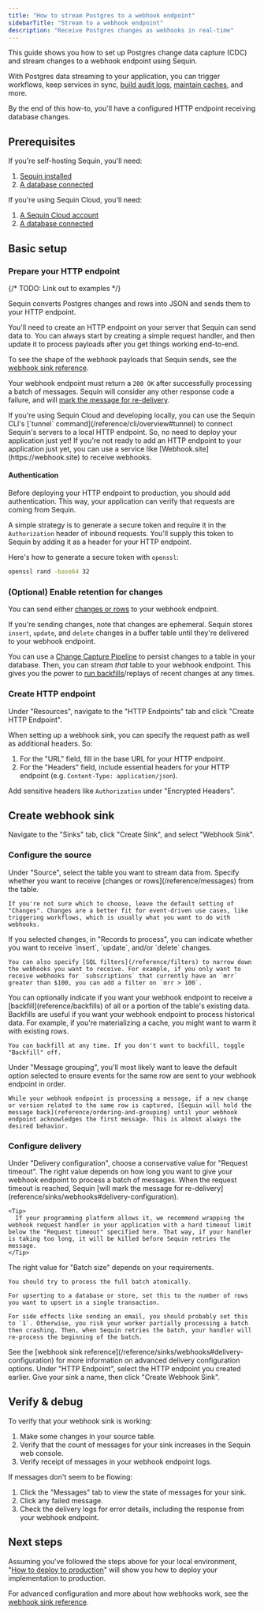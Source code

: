 ```yaml
---
title: "How to stream Postgres to a webhook endpoint"
sidebarTitle: "Stream to a webhook endpoint"
description: "Receive Postgres changes as webhooks in real-time"
---
```


This guide shows you how to set up Postgres change data capture (CDC) and stream changes to a webhook endpoint using Sequin.

With Postgres data streaming to your application, you can trigger workflows, keep services in sync, [build audit logs](/how-to/create-audit-logs), [maintain caches](/how-to/maintain-caches), and more.

By the end of this how-to, you'll have a configured HTTP endpoint receiving database changes.

## Prerequisites

If you're self-hosting Sequin, you'll need:

1. [Sequin installed](/quickstart/webhooks)
2. [A database connected](/how-to/connect-postgres)

If you're using Sequin Cloud, you'll need:

1. [A Sequin Cloud account](https://console.sequinstream.com)
2. [A database connected](/how-to/connect-postgres)

## Basic setup

### Prepare your HTTP endpoint

{/* TODO: Link out to examples */}

Sequin converts Postgres changes and rows into JSON and sends them to your HTTP endpoint.

You'll need to create an HTTP endpoint on your server that Sequin can send data to. You can always start by creating a simple request handler, and then update it to process payloads after you get things working end-to-end.

To see the shape of the webhook payloads that Sequin sends, see the [webhook sink reference](/reference/sinks/webhooks#payloads).

Your webhook endpoint must return a `200 OK` after successfully processing a batch of messages. Sequin will consider any other response code a failure, and will [mark the message for re-delivery](reference/sinks/webhooks#delivery-configuration).

<Tip>
  If you're using Sequin Cloud and developing locally, you can use the Sequin CLI's [`tunnel` command](/reference/cli/overview#tunnel) to connect Sequin's servers to a local HTTP endpoint. So, no need to deploy your application just yet!
</Tip>

<Tip>
  If you're not ready to add an HTTP endpoint to your application just yet, you can use a service like [Webhook.site](https://webhook.site) to receive webhooks.
</Tip>

#### Authentication

Before deploying your HTTP endpoint to production, you should add authentication. This way, your application can verify that requests are coming from Sequin.

A simple strategy is to generate a secure token and require it in the `Authorization` header of inbound requests. You'll supply this token to Sequin by adding it as a header for your HTTP endpoint.

Here's how to generate a secure token with `openssl`:

```bash
openssl rand -base64 32
```

### (Optional) Enable retention for changes

You can send either [changes or rows](/reference/messages) to your webhook endpoint.

If you're sending changes, note that changes are ephemeral. Sequin stores `insert`, `update`, and `delete` changes in a buffer table until they're delivered to your webhook endpoint.

You can use a [Change Capture Pipeline](/reference/change-capture-pipelines) to persist changes to a table in your database. Then, you can stream _that_ table to your webhook endpoint. This gives you the power to [run backfills](/reference/backfills)/replays of recent changes at any times.

### Create HTTP endpoint

Under "Resources", navigate to the "HTTP Endpoints" tab and click "Create HTTP Endpoint".

When setting up a webhook sink, you can specify the request path as well as additional headers. So:

1. For the "URL" field, fill in the base URL for your HTTP endpoint.
2. For the "Headers" field, include essential headers for your HTTP endpoint (e.g. `Content-Type: application/json`).

Add sensitive headers like `Authorization` under "Encrypted Headers".

## Create webhook sink

Navigate to the "Sinks" tab, click "Create Sink", and select "Webhook Sink".

### Configure the source

<Steps>
  <Step title="Select source table">
    Under "Source", select the table you want to stream data from.
  </Step>

  <Step title="Choose message type">
    Specify whether you want to receive [changes or rows](/reference/messages) from the table.

    If you're not sure which to choose, leave the default setting of "Changes". Changes are a better fit for event-driven use cases, like triggering workflows, which is usually what you want to do with webhooks.
  </Step>

  <Step title="Specify filters">
    If you selected changes, in "Records to process", you can indicate whether you want to receive `insert`, `update`, and/or `delete` changes.

    You can also specify [SQL filters](/reference/filters) to narrow down the webhooks you want to receive. For example, if you only want to receive webhooks for `subscriptions` that currently have an `mrr` greater than $100, you can add a filter on `mrr > 100`.
  </Step>

  <Step title="Specify backfill">
    You can optionally indicate if you want your webhook endpoint to receive a [backfill](reference/backfills) of all or a portion of the table's existing data. Backfills are useful if you want your webhook endpoint to process historical data. For example, if you're materializing a cache, you might want to warm it with existing rows.

    You can backfill at any time. If you don't want to backfill, toggle "Backfill" off.
  </Step>

  <Step title="Specify message grouping">
    Under "Message grouping", you'll most likely want to leave the default option selected to ensure events for the same row are sent to your webhook endpoint in order.

    While your webhook endpoint is processing a message, if a new change or version related to the same row is captured, [Sequin will hold the message back](reference/ordering-and-grouping) until your webhook endpoint acknowledges the first message. This is almost always the desired behavior.
  </Step>

</Steps>

### Configure delivery

<Steps>
  <Step title="Specify request timeout">
    Under "Delivery configuration", choose a conservative value for "Request timeout". The right value depends on how long you want to give your webhook endpoint to process a batch of messages. When the request timeout is reached, Sequin [will mark the message for re-delivery](reference/sinks/webhooks#delivery-configuration).

    <Tip>
      If your programming platform allows it, we recommend wrapping the webhook request handler in your application with a hard timeout limit below the "Request timeout" specified here. That way, if your handler is taking too long, it will be killed before Sequin retries the message.
    </Tip>
  </Step>

  <Step title="Specify batch size">
    The right value for "Batch size" depends on your requirements.

    You should try to process the full batch atomically.

    For upserting to a database or store, set this to the number of rows you want to upsert in a single transaction.

    For side effects like sending an email, you should probably set this to `1`. Otherwise, you risk your worker partially processing a batch then crashing. Then, when Sequin retries the batch, your handler will re-process the beginning of the batch.
  </Step>

  <Step title="Specify advanced delivery configuration">
    See the [webhook sink reference](/reference/sinks/webhooks#delivery-configuration) for more information on advanced delivery configuration options.
  </Step>

  <Step title="Select the HTTP endpoint you created">
    Under "HTTP Endpoint", select the HTTP endpoint you created earlier.
  </Step>

  <Step title="Create the sink">
    Give your sink a name, then click "Create Webhook Sink".
  </Step>
</Steps>

## Verify & debug

To verify that your webhook sink is working:

1. Make some changes in your source table.
2. Verify that the count of messages for your sink increases in the Sequin web console.
3. Verify receipt of messages in your webhook endpoint logs.

If messages don't seem to be flowing:

1. Click the "Messages" tab to view the state of messages for your sink.
2. Click any failed message.
3. Check the delivery logs for error details, including the response from your webhook endpoint.

## Next steps

Assuming you've followed the steps above for your local environment, "[How to deploy to production](/how-to/deploy-to-production)" will show you how to deploy your implementation to production.

For advanced configuration and more about how webhooks work, see the [webhook sink reference](/reference/sinks/webhooks).
